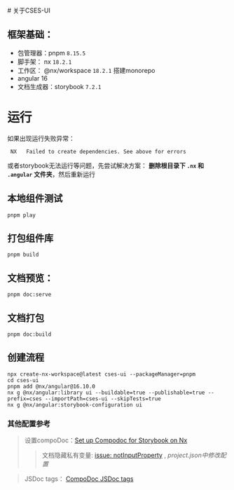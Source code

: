 
<Meta title="关于/需知" />
# 关于CSES-UI

## 框架基础：
+ 包管理器：pnpm `8.15.5`
+ 脚手架： nx `18.2.1`
+ 工作区： @nx/workspace `18.2.1` 搭建monorepo
+ angular 16
+ 文档生成器：storybook `7.2.1`


# 运行
如果出现运行失败异常：
```
 NX   Failed to create dependencies. See above for errors
```
或者storybook无法运行等问题，先尝试解决方案：
**删除根目录下 `.nx` 和 `.angular` 文件夹**，然后重新运行

## 本地组件测试
```
pnpm play
```

## 打包组件库
```
pnpm build
```

## 文档预览：
```
pnpm doc:serve
```

## 文档打包
```
pnpm doc:build
```

## 创建流程
```
npx create-nx-workspace@latest cses-ui --packageManager=pnpm
cd cses-ui
pnpm add @nx/angular@16.10.0
nx g @nx/angular:library ui --buildable=true --publishable=true --prefix=cses --importPath=cses-ui --skipTests=true
nx g @nx/angular:storybook-configuration ui
```

### 其他配置参考
> 设置compoDoc：[Set up Compodoc for Storybook on Nx](https://nx.dev/recipes/storybook/angular-storybook-compodoc)
>> 文档隐藏私有变量: [issue: notInputProperty](https://github.com/storybookjs/storybook/issues/14147) , *project.json中修改配置*

> JSDoc tags：  [CompoDoc JSDoc tags](https://compodoc.app/guides/jsdoc-tags.html)
